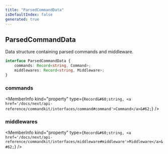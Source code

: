 ```yaml
---
title: "ParsedCommandData"
isDefaultIndex: false
generated: true
---
```



<!-- This file was generated from the CommandKit source. Do not modify. Instead, re-run the "docgen" script -->


## ParsedCommandData

<GenerationInfo sourceFile="packages/commandkit/src/app/router/CommandsRouter.ts" sourceLine="35" packageName="commandkit" />

Data structure containing parsed commands and middleware.

```ts title="Signature"
interface ParsedCommandData {
    commands: Record<string, Command>;
    middlewares: Record<string, Middleware>;
}
```

<div className="members-wrapper">

### commands

<MemberInfo kind="property" type={`Record&#60;string, <a href='/docs/next/api-reference/commandkit/interfaces/command#command'>Command</a>&#62;`}   />


### middlewares

<MemberInfo kind="property" type={`Record&#60;string, <a href='/docs/next/api-reference/commandkit/interfaces/middleware#middleware'>Middleware</a>&#62;`}   />




</div>
